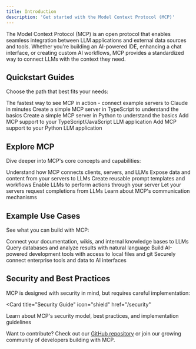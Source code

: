```yaml
---
title: Introduction
description: 'Get started with the Model Context Protocol (MCP)'
---
```


The Model Context Protocol (MCP) is an open protocol that enables seamless integration between LLM applications and external data sources and tools. Whether you're building an AI-powered IDE, enhancing a chat interface, or creating custom AI workflows, MCP provides a standardized way to connect LLMs with the context they need.

## Quickstart Guides

Choose the path that best fits your needs:

<CardGroup cols={2}>
  <Card
    title="Try MCP with Claude"
    icon="bolt"
    href="/docs/guides/claude"
  >
    The fastest way to see MCP in action - connect example servers to Claude in minutes
  </Card>
  <Card
    title="Build Your First Server (TypeScript)"
    icon="code"
    href="/docs/guides/first-server-ts"
  >
    Create a simple MCP server in TypeScript to understand the basics
  </Card>
  <Card
    title="Build Your First Server (Python)"
    icon="python"
    href="/docs/guides/first-server-python"
  >
    Create a simple MCP server in Python to understand the basics
  </Card>
  <Card
    title="Integrate MCP (TypeScript)"
    icon="plug"
    href="/docs/guides/integrate-ts"
  >
    Add MCP support to your TypeScript/JavaScript LLM application
  </Card>
  <Card
    title="Integrate MCP (Python)"
    icon="plug"
    href="/docs/guides/integrate-python"
  >
    Add MCP support to your Python LLM application
  </Card>
</CardGroup>

## Explore MCP

Dive deeper into MCP's core concepts and capabilities:

<CardGroup cols={3}>
  <Card
    title="Core Architecture"
    icon="sitemap"
    href="/docs/core/architecture"
  >
    Understand how MCP connects clients, servers, and LLMs
  </Card>
  <Card
    title="Resources"
    icon="database"
    href="/docs/core/resources"
  >
    Expose data and content from your servers to LLMs
  </Card>
  <Card
    title="Prompts"
    icon="message"
    href="/docs/core/prompts"
  >
    Create reusable prompt templates and workflows
  </Card>
  <Card
    title="Tools"
    icon="wrench"
    href="/docs/core/tools"
  >
    Enable LLMs to perform actions through your server
  </Card>
  <Card
    title="Sampling"
    icon="robot"
    href="/docs/core/sampling"
  >
    Let your servers request completions from LLMs
  </Card>
  <Card
    title="Transport"
    icon="network-wired"
    href="/docs/core/transport"
  >
    Learn about MCP's communication mechanisms
  </Card>
</CardGroup>

## Example Use Cases

See what you can build with MCP:

<CardGroup cols={2}>
  <Card
    title="Custom Knowledge Base"
    icon="book"
  >
    Connect your documentation, wikis, and internal knowledge bases to LLMs
  </Card>
  <Card
    title="Database Integration"
    icon="database"
  >
    Query databases and analyze results with natural language
  </Card>
  <Card
    title="Local Development"
    icon="code"
  >
    Build AI-powered development tools with access to local files and git
  </Card>
  <Card
    title="Enterprise Systems"
    icon="building"
  >
    Securely connect enterprise tools and data to AI interfaces
  </Card>
</CardGroup>

## Security and Best Practices

MCP is designed with security in mind, but requires careful implementation:

<Card
  title="Security Guide"
  icon="shield"
  href="/security"
>
  Learn about MCP's security model, best practices, and implementation guidelines
</Card>

Want to contribute? Check out our [GitHub repository](https://github.com/modelcontextprotocol) or join our growing community of developers building with MCP.
